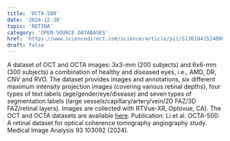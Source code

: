 ```yaml
---
title: 'OCTA-500'
date: '2024-12-30'
topic: 'RETINA'
category: 'OPEN-SOURCE DATABASES'
href: 'https://www.sciencedirect.com/science/article/pii/S1361841524000173'
draft: false
---
```


A dataset of OCT and OCTA images: 3x3-mm (200 subjects) and 6x6-mm (300 subjects) a combination of healthy and diseased eyes, i.e., AMD, DR, CNV and RVO.
The dataset provides images and annotations, six different maximum intensity projection images (covering various retinal depths), four types of text labels (age/gender/eye/disease) and seven types of segmentation labels (large vessels/capillary/artery/vein/2D FAZ/3D FAZ/retinal layers).
Images are collected with RTVue-XR, Optovue, CA).
The OCT and OCTA datasets are available <a className="text-primary-400 underline" href="https://ieee-dataport.org/open-access/octa-500">here</a>.
<span class="font-bold">Publication</span>: Li et al. OCTA-500: A retinal dataset for optical coherence tomography angiography study.
Medical Image Analysis 93 103092 (2024).
